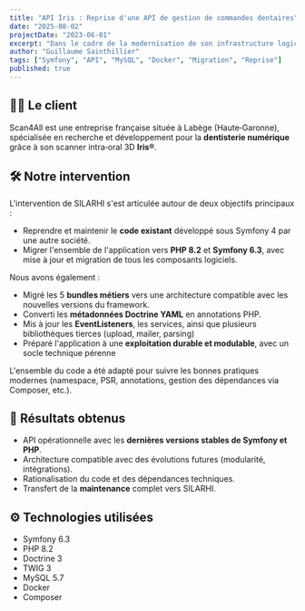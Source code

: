 ```yaml
---
title: "API Iris : Reprise d'une API de gestion de commandes dentaires"
date: "2025-08-02"
projectDate: "2023-06-01"
excerpt: "Dans le cadre de la modernisation de son infrastructure logicielle, Scan4All a sollicité SILARHI pour la reprise et la maintenance d'une API Symfony existante, développée par un prestataire précédent."
author: "Guillaume Sainthillier"
tags: ["Symfony", "API", "MySQL", "Docker", "Migration", "Reprise"]
published: true
---
```


## 👨‍⚕️ Le client

Scan4All est une entreprise française située à Labège (Haute‑Garonne), spécialisée en recherche et développement pour la **dentisterie numérique** grâce à son scanner intra‑oral 3D **Iris®**.

## 🛠️ Notre intervention

L'intervention de SILARHI s'est articulée autour de deux objectifs principaux :

- Reprendre et maintenir le **code existant** développé sous Symfony 4 par une autre société.
- Migrer l'ensemble de l'application vers **PHP 8.2** et **Symfony 6.3**, avec mise à jour et migration de tous les composants logiciels.

Nous avons également :
- Migré les 5 **bundles métiers** vers une architecture compatible avec les nouvelles versions du framework.
- Converti les **métadonnées Doctrine YAML** en annotations PHP.
- Mis à jour les **EventListeners**, les services, ainsi que plusieurs bibliothèques tierces (upload, mailer, parsing)
- Préparé l'application à une **exploitation durable et modulable**, avec un socle technique pérenne

L'ensemble du code a été adapté pour suivre les bonnes pratiques modernes (namespace, PSR, annotations, gestion des dépendances via Composer, etc.).

## 🚀 Résultats obtenus

- API opérationnelle avec les **dernières versions stables de Symfony et PHP**.
- Architecture compatible avec des évolutions futures (modularité, intégrations).
- Rationalisation du code et des dépendances techniques.
- Transfert de la **maintenance** complet vers SILARHI.

## ⚙️ Technologies utilisées

- Symfony 6.3
- PHP 8.2
- Doctrine 3
- TWIG 3
- MySQL 5.7
- Docker
- Composer
